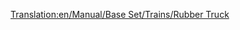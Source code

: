 [[Translation:en/Manual/Base Set/Trains/Rubber Truck]]
{{fr/Manual/Base Set/Trains/Wagon|Nom=Wagon à caoutchouc
|Coût=1 083£ (2 166$)
|Poids=19 / 40 t
|Image=[[File:en/Manual/Base Set/Trains/Rubbertruck.png]]
|Capacité=21000 litres de caoutchouc
|MonoCoût="
|MonoPoids=19 / 45 t
|MonoCapacité=26000 litres de caoutchouc
|MagCoût="
|MagPoids=19 / 47 t
|MagCapacité=28000 litres de caoutchouc
|Description=Le caoutchouc est transporté avec ce wagon vers les usines de marchandises des climats [[fr/Manual/Climat#subtropical|tropicaux]].
}}